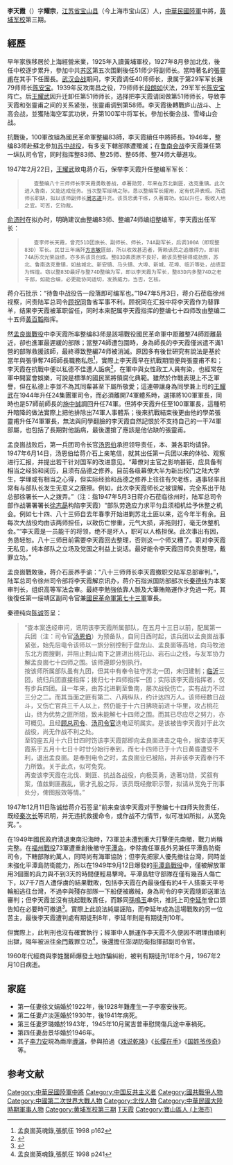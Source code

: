 {{Expand|time=2015-02-11T18:51:25+00:00}}
{{Refimprove|time=2015-02-11T18:51:25+00:00}}
{{Infobox Officeholder
|name = 李天霞
|image =
|box_width = 
|occupation = 职业軍人
|period = 20世紀
|birth_name =
|other_names = 李耀宗
|Sex = 男
|birth_date = 1907年12月23日
|birth_place = {{QING}}[[江苏省|江苏省]][[宝山县|宝山县]]
|death_date = 1967年2月10日
|death_place = {{ROC}}台灣省台北市
|nationality = {{ROC}}
|residence =
|party = {{KMT}}
|religion =
|spouse = 徐文娟<br>卢淡莲<br>罗璐<br>岳景华
|relatives =父：李霭亭<br>母：刘氏<br>妹：李惜阴<br>子：李塞安、李力安
|educate = 中西公学、市北公学<br>江南大学<br>[[黄埔军校|黄埔军校]]第三期
|past = 整编3师15团3营长<br>中校团副<br>黄埔武汉分校第九队长<br>第一厅中校参谋<br>51师少将副师长<br>第29军40师长<br>51师师长<br>第100军中将军长、整编83师师长<br>第一绥靖区副司令官<br>第37军长、第73军长、平潭岛防卫司令
|work = 
|allegiance = {{ROC}}
|branch = {{army|ROC|name=國民革命軍}}
|rank = {{flagicon image|ROCA_Lieutenant_General's_Flag.svg}} [[中將|中將]]
|award = 云麾勳章、宝鼎勳章
}}
'''李天霞'''（{{bd|1907年|12月23日|1967年|2月10日|catIdx=L李天霞}}）字'''耀宗'''，[[江苏省|江苏省]][[宝山县|宝山县]]（今上海市宝山区）人，[[中華民國陸軍|中華民國陸軍]]中將，[[黄埔军校|黄埔军校]]第三期。

==經歷==
早年家族移居於上海經營米業，1925年入讀黃埔軍校，1927年8月參加北伐，後任中校逐步累升，參加中共[[苏区|苏区]]第五次围剿後任51师少将副师长。當時著名的[[張靈甫|張靈甫]]在其手下任團長。[[武汉会战|武汉会战]]期间，李天霞调任40师师长，隶属于第29军军长兼79师师长[[陈安宝|陈安宝]]。1939年反攻南昌之役，79师师长[[段朗如|段朗如]]伏法，29军军长[[陈安宝|陈安宝]]阵亡。后[[王耀武|王耀武]]因升迁卸任第51师师长，选择把李天霞请回做第51师师长，导致李天霞和张靈甫之间的关系紧张，张靈甫调到第58师。李天霞後轉戰庐山战斗、上高会战，並獲陆海空军武功状，升第100军中将军长。參加长衡会战、雪峰山会战。

抗戰後，100軍改組為國民革命軍整編83師，李天霞續任中將師長。1946年，整编83师赴蘇北參加[[苏中战役|苏中战役]]，有多支下轄部隊遭殲滅；在[[鲁南会战|鲁南会战]]李天霞兼任第一纵队司令官，同时指挥整83师、整25师、整65师、整74师大舉進攻。

1947年2月22日，[[王耀武|王耀武]]致电蒋介石，保举李天霞升任整编军军长：
<blockquote>
    查整编八十三师师长李天霞勇敢善战，卓著勋劳，年来在苏北剿匪，迭克重镇。此次进入鲁南，又能达成任务。当次整军绥靖之际，恳以整编军长擢用，定有优异表现。所遗师长职缺，拟以该师副师长[[周志道|周志道]]升充。该员忠勇干练，久著胄功。如以升任，极收人地之宜。可否，乞钧裁。
</blockquote>
[[俞济时|俞济时]]在拟办时，明确建议由整编83师、整编74师编组整编军，李天霞出任军长：
<blockquote>
    查李师长天霞，曾充51D团旅长、副师长、师长，74A副军长，后调100A（即现整83D）军长。民廿三年痛歼[[方志敏|方志敏]]匪部，所以收效甚迅者，胥赖该员之追缴得力。即前74A历次光荣战绩，亦多系该员创成。整83D素质原不良好，赖该员整顿得成劲旅，苏北、鲁南迭克重镇，如盐城北、新安镇、马头镇、大埠、新城、花埠、临沂等处，战绩至为辉煌。窃以整83D最好与整74D整编为军，即以李天霞为军长，整83D内多整74D之老干部，如能合编，必更能协同适切，发扬威力。当否，乞核。
</blockquote>
蒋介石批示：“待鲁中战役告一段落即可编军也。”1947年5月3日，蒋介石莅临徐州视察，问责陆军总司令[[顾祝同|顾祝同]]鲁省军事不利。顾祝同在汇报中将李天霞作为替罪羊，结果李天霞被革职留任，同时本来配属李天霞指挥的整编七十四师改由整编二十五师[[黃百韜|黃百韜]]指挥。

然[[孟良崮戰役|孟良崮戰役]]中李天霞所率整编83师是該場戰役國民革命軍中距離整74師距離最近，卻也進軍最遲緩的部隊；當整74師遭包圍時，身為師長的李天霞僅派遣不滿1營的部隊救援該師，最終導致整編74师被消滅。原因多有後世研究有說法是基於當年與張爭奪74師師長職務私怨<ref>孟良崮英魂錄,張凱彺 1998 p162</ref>，實際上李天霞早在抗戰期間便與張靈甫不和；李天霞在抗戰中便以私德不佳遭人詬病<ref>{{Cite web |url=http://data.book.hexun.com.tw/chapter-1730-2-63.shtml |title=中將班裏的少將 |access-date=2014-08-20 |archive-url=https://web.archive.org/web/20140821143341/http://data.book.hexun.com.tw/chapter-1730-2-63.shtml |archive-date=2014-08-21 |dead-url=yes }}</ref>，在軍中與女性政工人員有染，也經常在軍中開宴會娛樂，可說是標準的國民黨將領腐化典範。雖然於作戰表現上不乏軍譽，但在私德上李並不為其同輩甚至下屬所敬愛；這連帶讓身為同學兼上司的[[王耀武|王耀武]]在1944年升任24集團軍司令，而必須離開74軍體系時，選擇將100軍軍長，同時也是57師前師長的[[施中誠|施中誠]]調回升任74軍。但將李天霞升任至100軍軍長，這種明升暗降的做法實際上把他排除出74軍人事體系；後來抗戰結束後更由他的學弟張靈甫升任74軍軍長，無法與同學翻臉的李天霞自然記恨於不支持自己的一干74軍部屬，也包括了長期對他詬病，最後還搶了應該是他佔缺的張靈甫。

孟良崮战败后，第一兵团司令长官[[汤恩伯|汤恩伯]]承担领导责任，本、兼各职均请辞。1947年6月14日，汤恩伯给蒋介石上亲笔信，就其出任第一兵团以来的体验、观察进行汇报，并提出若干针对国军的改进意见。“幕僚对主官之影响甚钜，应具备有相当之经验和阅历，且须有品德之修养。目前各级幕僚大半为新出校门之陆大学生，学理或有相当之心得，但实际经验和品德之修养上往往有欠老练，遇事轻率且常有与部队长发生无意义之磨擦。例如，此次李天霞师长之被误解，完全系出于陆总部徐署长一人之拨弄。”（注：指1947年5月3日蒋介石莅临徐州时，陆军总司令部作战署署署长[[徐志勗|徐志勗]]构陷李天霞）“部队劳逸应力求平匀且须相机给予休整之机会。例如七十四、八十三师自去年春季开始进剿苏北土匪以来，迄今年半有余。且每次大战役均由该两师担任，以致伤亡惨重，元气大损，非拖则打，毫无休整机会。”“李天霞是一员能干的将领，绝不是坏人，职可以人格担保。此次事出有因，务恳轻恕。八十三师目前需要李天霞回去整理，否则这一个师又糟了。职对李天霞无私见，纯本部队之立场及党国之利益上说话。最好能令李天霞回师负责整理，戴罪立功。”

孟良崮戰敗後，蒋介石辰养手谕：“八十三师师长李天霞撤职交陆军总部审判。”，陆军总司令徐州司令部将李天霞解京讯办，蒋介石指派国防部部次长[[秦德纯|秦德纯]]为本案审判长，组织高等军法会审。最終李勉強依靠人脈及大筆賄賂運作才免過一死，其後復任第一绥靖区副司令官兼[[國民革命軍第七十三軍|國民革命軍第七十三軍]]軍長。

秦德纯向[[陈诚|陈诚]]签呈：
<blockquote>
“查本案迭经审问，讯明该李天霞所属部队，在五月十三日以前，配属第一兵团（注：司令官[[汤恩伯|汤恩伯]]）为预备队，自同日酉时起，该兵团以孟良崮战事紧张，始先后电令该师以一旅分别控制于盘龙山、孟良崮等高地，向马牧池东北方面搜剿，并阻止荆山南下之匪进出桃花山、岩石山之线，与友军协力解孟良崮七十四师之围。该师遵即分别执行。<br>

按该师所属部队虽有九团，但其中有奉令驻守苏北一团，未归建制；[[临沂|临沂]]三团，统归兵团直接指挥；拨归七十四师指挥一团；实际该李天霞指挥者，仅有步兵四团。且一年来，由苏北进剿至鲁南，屡次战役伤亡，实有战力不过三分之二。而其当面之匪有第二、八两纵队，约计达四万人。该师经数日战斗，又伤亡官兵三千人以上，然仍能于十六日拂晓前进十华里，攻占桃花山，终为优势之匪所阻，致未能解七十四师之围。而其已尽应尽之努力，亦可概见。且经[[顾祝同|顾总司令]]、[[汤恩伯|汤司令官]]迭电证明属实。是该被告李天霞对于此次战役，尚无作战不利之处。<br>

至钧座五月十六日廿四时饬该李天霞部即向孟良崮进击之电令，据查该李天霞系于五月十七日十时廿分始行奉到，而七十四师已于十六日黄昏遭受不利，退出孟良崮。是奉到电令之时，孟良崮业已被陷，并非该李天霞奉行不力所致。关于此点，似可免究。<br>

再查该李天霞在北伐、剿匪、抗战各战役，向极英勇，迭著功勋，奖叙有案，值兹剿匪戡乱，需才孔殷之际，该员既经撤职示警，拟请从宽免于刑事处分，俾图报效等情。”
</blockquote>
1947年12月11日陈诚给蒋介石签呈“前来查该李天霞对于整编七十四师失败责任，既经[[秦德纯|秦次长]]等讯明，并无违抗救援命令，或作战不力情节，似可准如所拟，从宽免究。”。

在1949年國民政府潰退東南沿海時，73軍並未遭到重大打擊便先南撤，戰力尚稱完整。在[[福州戰役|福州戰役]]73軍遭重創後撤守[[平潭岛|平潭岛]]，李除擔任軍長外另兼任平潭島防衛司令，下轄部隊約萬人，同時尚有海軍協防；但李先把家人優先撤往台灣，同時並未強化平潭島防衛能力，所以在1949年9月12日爆發的[[平潭島戰役|平潭島戰役]]中，僅被解放軍用3個團的兵力與不到3天的時間便輕易擊垮。平潭島駐守部隊在僅有幾百人傷亡下，以7千7百人遭俘虜的結果戰敗，包括李天霞在內最後僅有約4千人搭乘天平号輪船逃往台灣，不過李與殘存部隊一下船便被繳械，身為司令的李天霞隨即送軍法審判；但李天霞並沒有挑起戰敗責任，而夥同[[孫鳴玉|孫鳴玉]]串供，推託上司[[李延年_(民国)|李延年]]曾口頭告知在必要時可撤退<ref>{{Cite web |url=http://city.udn.com/60321/4893134 |title=黃埔“山東三李”浮沉錄 毛德傳著 石齊 編輯 |access-date=2014-08-20 |archive-date=2020-08-23 |archive-url=https://web.archive.org/web/20200823231824/http://city.udn.com/60321/4893134 |dead-url=no }}</ref>。實際上此說法純屬誣陷，而李延年成為這場戰敗的另一位苦主，最後李天霞遭判處有期徒刑8年，李延年則是有期徒刑10年。

但實際上，此判刑也沒有確實執行；經軍中人脈運作李天霞不久便因不明理由順利出獄，隔年被派往[[金門|金門]]戴罪立功<ref>孟良崮英魂錄,張凱彺 1998 p241</ref>，後還擔任澎湖防衛指揮部副司令官。

1960年代經商與李姓醫師爆發土地詐騙糾紛，被判有期徒刑1年8个月，1967年2月10日病逝。

==家庭==
*第一任妻徐文娟婚於1922年，後1928年難產生一子李塞安後死。
*第二任妻卢淡莲婚於1930年，後1941年病死。
*第三任妻罗璐婚於1943年，1945年10月駕吉普車慰問傷兵途中車禍死。
*第四任妻岳景华婚於1946年。
*其子[[李力安（导演）|李力安]]現為兩岸[[導演|導演]]，參與拍過《[[戏说乾隆|戏说乾隆]]》《[[长缨在手|长缨在手]]》《[[国姓爷传奇|国姓爷传奇]]》等。

==参考文献==
{{reflist}}

{{DEFAULTSORT:L李天霞}}
[[Category:中華民國陸軍中將|Category:中華民國陸軍中將]]
[[Category:中国反共主义者|Category:中国反共主义者]]
[[Category:國共戰爭人物|Category:國共戰爭人物]]
[[Category:中國第二次世界大戰人物|Category:中國第二次世界大戰人物]]
[[Category:北伐人物|Category:北伐人物]]
[[Category:中華民國大陸時期軍事人物|Category:中華民國大陸時期軍事人物]]
[[Category:黄埔军校第三期|Category:黄埔军校第三期]]
[[Category:李姓|T天霞]]
[[Category:寶山區人_(上海市)|Category:寶山區人 (上海市)]]